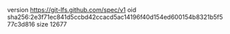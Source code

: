 version https://git-lfs.github.com/spec/v1
oid sha256:2e3f71ec841d5ccbd42ccacd5ac14196f40d154ed600154b8321b5f577c3d816
size 12677
